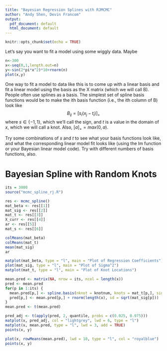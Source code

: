 ```yaml
---
title: "Bayesian Regression Splines with RJMCMC"
author: "Andy Shen, Devin Francom"
output:
  pdf_document: default
  html_document: default
---
```


```r
knitr::opts_chunk$set(echo = TRUE)
```

Let's say you want to fit a model using some wiggly data.  Maybe

```r
n<-300
x<-seq(0,1,length.out=n)
y<-sin(2*pi*x^2)*10+rnorm(n)
plot(x,y)
```

One way to fit a model to data like this is to come up with a linear basis and fit a linear model using the basis as the X matrix (which we will call B).  People often use splines as a basis.  The simplest set of spline basis functions would be to make the ith basis function (i.e., the ith column of B) look like
$$ B_{ij} = [s_i(x_j - t_i)]_+  $$
where $s\in \lbrace -1,1 \rbrace$, which we'll call the sign, and $t$ is a value in the domain of $x$, which we will call a knot.  Also, $[a]_+ = max(0,a)$.

Try some combinations of $s$ and $t$ to see what your basis functions look like, and what the corresponding linear model fit looks like (using the lm function or your Bayesian linear model code).  Try with different numbers of basis functions, also.

\pagebreak

# Bayesian Spline with Random Knots

```r
its = 3000
source("mcmc_spline_rj.R")
```


```r
res <- mcmc_spline()
mat_beta <- res[[1]]
mat_sig <- res[[2]]
mat_t <- res[[3]]
X_curr <- res[[4]]
ar <- res[[5]]
mat_s <- res[[6]]
```

```r
colMeans(mat_beta)
colMeans(mat_t)
mean(mat_sig)
ar
```

```r
matplot(mat_beta, type = "l", main = "Plot of Regression Coefficients")
plot(mat_sig, type = "l", main = "Plot of Sigma^2")
matplot(mat_t, type = "l", main = "Plot of Knot Locations")
```



```r
mean.pred <- matrix(NA, nrow = its, ncol = length(x))
pred <- mean.pred
for(p in 1:its) {
  mean.pred[p,] <- spline.basis(nknot = knotnum, knots = mat_t[p,], signs = mat_s[p,]) %*% mat_beta[p,]
  pred[p,] <- mean.pred[p,] + rnorm(length(x), sd = sqrt(mat_sig[p])) 
}
mean.pred <- t(mean.pred)
```

```r
pred_adj <- t(apply(pred, 2, quantile, probs = c(0.025, 0.975)))
matplot(x, pred_adj, col = "lightgrey", lwd = 6, type = "l")
matplot(x, mean.pred, type = "l", lwd = 3, add = TRUE)
points(x, y)
```


```r
plot(x, rowMeans(mean.pred), lwd = 10, type = "l", col = "royalblue")
points(x, y)
```